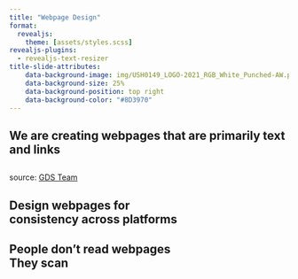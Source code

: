 ```yaml
---
title: "Webpage Design"
format: 
  revealjs:
    theme: [assets/styles.scss] 
revealjs-plugins:
  - revealjs-text-resizer
title-slide-attributes:
    data-background-image: img/USH0149_LOGO-2021_RGB_White_Punched-AW.png
    data-background-size: 25%
    data-background-position: top right
    data-background-color: "#8D3970"
---
```


## We are creating webpages that are [primarily text and links]{.vonrestoff} {.center}


## {background-image="img/small-gov.png" background-size="contain"}

[source: [GDS Team](https://www.flickr.com/photos/gdsteam/20955195028)]{.reference .absolute bottom=0 left=850}

## {background-image="img/web-access-graph.gif" background-size="contain"}

## Design webpages for <br> [consistency]{.vonrestoff} across platforms {.center .bigger}

## People don't read webpages<br> They [scan]{.vonrestoff} {.center}